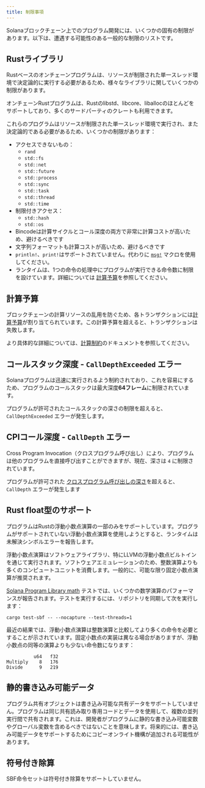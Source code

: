 ```yaml
---
title: 制限事項
---
```


Solanaブロックチェーン上でのプログラム開発には、いくつかの固有の制限があります。以下は、遭遇する可能性のある一般的な制限のリストです。

## Rustライブラリ

Rustベースのオンチェーンプログラムは、リソースが制限された単一スレッド環境で決定論的に実行する必要があるため、様々なライブラリに関していくつかの制限があります。

オンチェーンRustプログラムは、Rustのlibstd、libcore、liballocのほとんどをサポートしており、多くのサードパーティのクレートも利用できます。

これらのプログラムはリソースが制限された単一スレッド環境で実行され、また決定論的である必要があるため、いくつかの制限があります：

- アクセスできないもの：
  - `rand`
  - `std::fs`
  - `std::net`
  - `std::future`
  - `std::process`
  - `std::sync`
  - `std::task`
  - `std::thread`
  - `std::time`
- 制限付きアクセス：
  - `std::hash`
  - `std::os`
- Bincodeは計算サイクルとコール深度の両方で非常に計算コストが高いため、避けるべきです
- 文字列フォーマットも計算コストが高いため、避けるべきです
- `println!`、`print!`はサポートされていません。代わりに
  [`msg!`](https://github.com/solana-labs/solana/blob/d9b0fc0e3eec67dfe4a97d9298b15969b2804fab/sdk/program/src/log.rs#L33)
  マクロを使用してください。
- ランタイムは、1つの命令の処理中にプログラムが実行できる命令数に制限を設けています。詳細については
  [計算予算](/docs/core/fees#compute-budget)を参照してください。

## 計算予算

ブロックチェーンの計算リソースの乱用を防ぐため、各トランザクションには[計算予算](/docs/references/terminology#compute-budget)が割り当てられています。この計算予算を超えると、トランザクションは失敗します。

より具体的な詳細については、[計算制約](/docs/core/fees#compute-budget)のドキュメントを参照してください。

## コールスタック深度 - `CallDepthExceeded` エラー

Solanaプログラムは迅速に実行されるよう制約されており、これを容易にするため、プログラムのコールスタックは最大深度**64フレーム**に制限されています。

プログラムが許可されたコールスタックの深さの制限を超えると、 `CallDepthExceeded`
エラーが発生します。

## CPIコール深度 - `CallDepth` エラー

Cross Program
Invocation（クロスプログラム呼び出し）により、プログラムは他のプログラムを直接呼び出すことができますが、現在、深さは
`4` に制限されています。

プログラムが許可された
[クロスプログラム呼び出しの深さ](/docs/core/cpi)を超えると、 `CallDepth`
エラーが発生します

## Rust float型のサポート

プログラムはRustの浮動小数点演算の一部のみをサポートしています。プログラムがサポートされていない浮動小数点演算を使用しようとすると、ランタイムは未解決シンボルエラーを報告します。

浮動小数点演算はソフトウェアライブラリ、特にLLVMの浮動小数点ビルトインを通じて実行されます。ソフトウェアエミュレーションのため、整数演算よりも多くのコンピュートユニットを消費します。一般的に、可能な限り固定小数点演算が推奨されます。

[Solana Program Library math](https://github.com/solana-labs/solana-program-library/tree/master/libraries/math)
テストでは、いくつかの数学演算のパフォーマンスが報告されます。テストを実行するには、リポジトリを同期して次を実行します：

```shell
cargo test-sbf -- --nocapture --test-threads=1
```

最近の結果では、浮動小数点演算は整数演算と比較してより多くの命令を必要とすることが示されています。固定小数点の実装は異なる場合がありますが、浮動小数点の同等の演算よりも少ない命令数になります：

```text
          u64   f32
Multiply    8   176
Divide      9   219
```

## 静的書き込み可能データ

プログラム共有オブジェクトは書き込み可能な共有データをサポートしていません。プログラムは同じ共有読み取り専用コードとデータを使用して、複数の並列実行間で共有されます。これは、開発者がプログラムに静的な書き込み可能変数やグローバル変数を含めるべきではないことを意味します。将来的には、書き込み可能データをサポートするためにコピーオンライト機構が追加される可能性があります。

## 符号付き除算

SBF命令セットは符号付き除算をサポートしていません。
